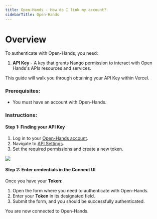 ```yaml
---
title: Open-Hands - How do I link my account?
sidebarTitle: Open-Hands
---
```



# Overview

To authenticate with Open-Hands, you need:
1. **API Key** - A key that grants Nango permission to interact with Open Hands's APIs resources and services.

This guide will walk you through obtaining your API Key within Vercel.

### Prerequisites:

- You must have an account with Open-Hands.

### Instructions:

#### Step 1: Finding your API Key
1. Log in to your [Open-Hands account](https://app.all-hands.dev/).
2. Navigate to [API Settings](https://app.all-hands.dev/settings/api-keys).
3. Set the required permissions and create a new token.
<img src="/integrations/all/open-hands/tokens.png" />


#### Step 2: Enter credentials in the Connect UI

Once you have your **Token**:
1. Open the form where you need to authenticate with Open-Hands.
2. Enter your **Token** in its designated field.
3. Submit the form, and you should be successfully authenticated.

You are now connected to Open-Hands.
